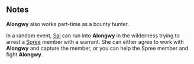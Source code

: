 {{CharacterPage
|quote = You have a feeling you once lost a job to this guy, but that might've been a different Alongwy. You hadn't heard he'd changed work.
|race = Human
|location = Havaria - Murder Bay
|faction = Jakes
|title = Smuggler
|boon = First Aid
|boonimage = first aid
|boondesc = Whenever you remove a debuff, Heal 5 health.
|bane = Fragile Health
|baneimage = fragile health
|banedesc = Whenever you gain a debuff, take 2 damage.
|deathloot = Triage
}}
==Notes==
'''Alongwy''' also works part-time as a bounty hunter.

In a random event, [[Sal]] can run into '''Alongwy''' in the wilderness trying to arrest a [[Spree]] member with a warrant. She can either agree to work with '''Alongwy''' and capture the member, or you can help the Spree member and fight '''Alongwy'''.